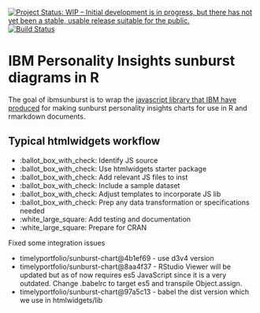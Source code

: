 [![Project Status: WIP – Initial development is in progress, but there has not yet been a stable, usable release suitable for the public.](https://www.repostatus.org/badges/latest/wip.svg)](https://www.repostatus.org/#wip) [![Build Status](https://travis-ci.org/lockedata/ibmsunburst.svg?branch=master)](https://travis-ci.org/lockedata/ibmsunburst)


# IBM Personality Insights sunburst diagrams in R

The goal of ibmsunburst is to wrap the [javascript library that IBM have produced](https://github.com/personality-insights/sunburst-chart/) for making sunburst personality insights charts for use in R and rmarkdown documents.

## Typical htmlwidgets workflow
- :ballot_box_with_check: Identify JS source
- :ballot_box_with_check: Use htmlwidgets starter package
- :ballot_box_with_check: Add relevant JS files to inst
- :ballot_box_with_check: Include a sample dataset
- :ballot_box_with_check: Adjust templates to incorporate JS lib
- :ballot_box_with_check: Prep any data transformation or specifications needed
- :white_large_square: Add testing and documentation
- :white_large_square: Prepare for CRAN


Fixed some integration issues

- timelyportfolio/sunburst-chart@4b1ef69 - use d3v4 version
- timelyportfolio/sunburst-chart@8aa4f37 - RStudio Viewer will be updated but as of now requires es5 JavaScript since it is a very outdated. Change .babelrc to target es5 and transpile Object.assign.
- timelyportfolio/sunburst-chart@97a5c13 - babel the dist version which we use in htmlwidgets/lib
